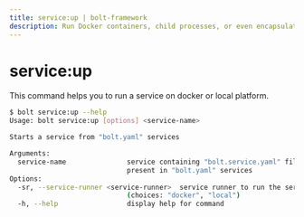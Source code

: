 ```yaml
---
title: service:up | bolt-framework
description: Run Docker containers, child processes, or even encapsulate your entire project within a VM, all under one unified API.
---
```



<Meta title="References/CLI References/service:up" />

# service:up

This command helps you to run a service on docker or local platform.

```bash
$ bolt service:up --help
Usage: bolt service:up [options] <service-name>

Starts a service from "bolt.yaml" services

Arguments:
  service-name               service containing "bolt.service.yaml" file and
                             present in "bolt.yaml" services
Options:
  -sr, --service-runner <service-runner>  service runner to run the service on
                             (choices: "docker", "local")
  -h, --help                 display help for command
```
